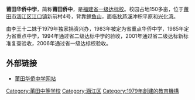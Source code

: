 '''莆田华侨中学'''，简称'''莆田侨中'''，是[[福建省|福建省]][[一级达标校|一级达标校]]。校园占地150多亩，位于[[莆田市|莆田市]][[涵江区|涵江区]][[江口镇_(莆田市)|江口镇]]新前村4号，背靠[[鲤鱼山|鲤鱼山]]，面临[[秋芦溪|秋芦溪]]冲积平原和[[兴化湾|兴化湾]]。

由李王十二妹于1979年独家捐资兴办，1983年被定为省重点华侨中学，1985年定为省重点中学，1994年通过省二级达标中学的验收，2001年通过省二级达标新标准复查验收，2006年通过省一级达标校验收。

==外部链接==
*[https://web.archive.org/web/20180203235831/http://www.pthqzx.cn/ 莆田华侨中学网站]
{{福建省一级达标高级中学}}
[[Category:莆田中等学校|Category:莆田中等学校]]
[[Category:涵江区|Category:涵江区]]
[[Category:1979年創建的教育機構|Category:1979年創建的教育機構]]